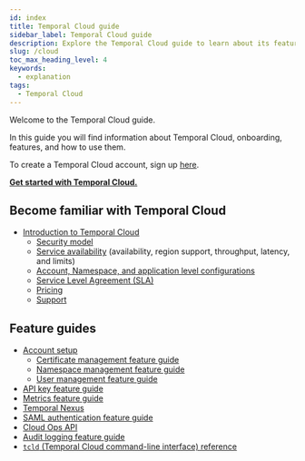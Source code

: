 ```yaml
---
id: index
title: Temporal Cloud guide
sidebar_label: Temporal Cloud guide
description: Explore the Temporal Cloud guide to learn about its features, onboarding process, security, configurations, SLA, pricing, support, and comprehensive feature guides. Get started now!
slug: /cloud
toc_max_heading_level: 4
keywords:
  - explanation
tags:
  - Temporal Cloud
---
```


Welcome to the Temporal Cloud guide.

In this guide you will find information about Temporal Cloud, onboarding, features, and how to use them.

To create a Temporal Cloud account, sign up [here](https://temporal.io/get-cloud).

**[Get started with Temporal Cloud.](/cloud/get-started)**

## Become familiar with Temporal Cloud

- [Introduction to Temporal Cloud](/cloud/introduction)
  - [Security model](/cloud/security)
  - [Service availability](/cloud/service-availability) (availability, region support, throughput, latency, and limits)
  - [Account, Namespace, and application level configurations](/cloud/limits)
  - [Service Level Agreement (SLA)](/cloud/sla)
  - [Pricing](/cloud/pricing)
  - [Support](/cloud/support)

## Feature guides

- [Account setup](/cloud/account-setup)
  - [Certificate management feature guide](/cloud/certificates)
  - [Namespace management feature guide](/cloud/namespaces)
  - [User management feature guide](/cloud/users)
- [API key feature guide](/cloud/api-keys)
- [Metrics feature guide](/cloud/metrics)
- [Temporal Nexus](/cloud/nexus)
- [SAML authentication feature guide](/cloud/saml)
- [Cloud Ops API](/ops)
- [Audit logging feature guide](/cloud/audit-logging)
- [`tcld` (Temporal Cloud command-line interface) reference](/cloud/tcld)

